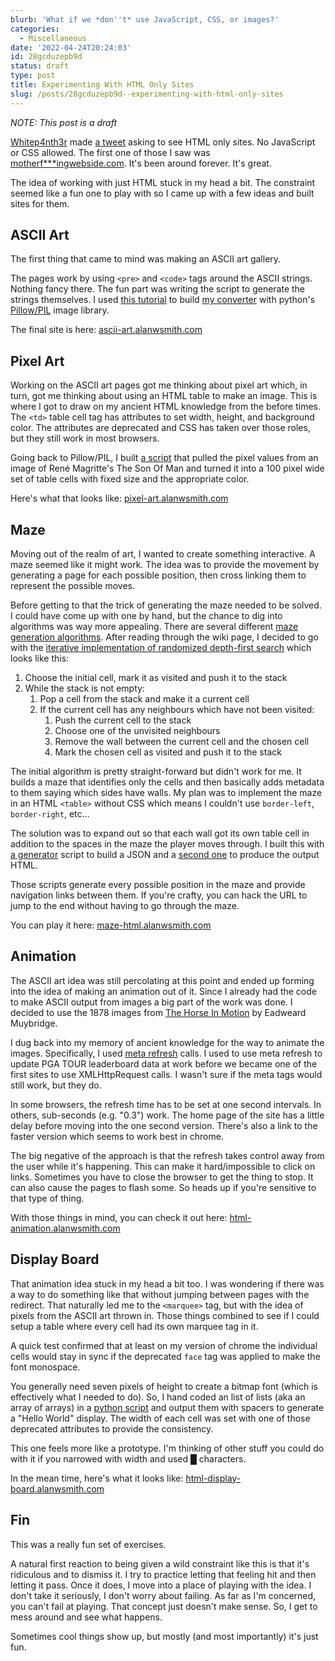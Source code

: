 ```yaml
---
blurb: 'What if we *don''t* use JavaScript, CSS, or images?'
categories:
  - Miscellaneous
date: '2022-04-24T20:24:03'
id: 28gcduzepb9d
status: draft
type: post
title: Experimenting With HTML Only Sites
slug: /posts/28gcduzepb9d--experimenting-with-html-only-sites
---
```


_NOTE: This post is a draft_

[Whitep4nth3r](https://twitter.com/whitep4nth3r) made [a tweet](https://twitter.com/whitep4nth3r/status/1510568114966171649) asking to see HTML only sites. No JavaScript or CSS allowed. The first one of those I saw was [motherf***ingwebside.com](https://motherfuckingwebsite.com/). It's been around forever. It's great. 

The idea of working with just HTML stuck in my head a bit. The constraint seemed like a fun one to play with so I came up with a few ideas and built sites for them.


## ASCII Art

The first thing that came to mind was making an ASCII art gallery.

The pages work by using `<pre>` and `<code>` tags around the ASCII strings. Nothing fancy there. The fun part was writing the script to generate the strings themselves. I used [this tutorial](https://www.youtube.com/watch?v=v_raWlX7tZY) to build [my converter](https://github.com/alanwsmith/ascii-art.alanwsmith.com/blob/main/scripts/converter/convert.py) with python's [Pillow/PIL](https://pillow.readthedocs.io/en/stable/) image library.

The final site is here: [ascii-art.alanwsmith.com](https://ascii-art.alanwsmith.com/)


## Pixel Art

Working on the ASCII art pages got me thinking about pixel art which, in turn, got me thinking about using an HTML table to make an image. This is where I got to draw on my ancient HTML knowledge from the before times. The `<td>` table cell tag has attributes to set width, height, and background color. The attributes are deprecated and CSS has taken over those roles, but they still work in most browsers. 

Going back to Pillow/PIL, I built [a script](https://github.com/alanwsmith/pixel-art.alanwsmith.com/blob/main/scripts/converter/convert.py) that pulled the pixel values from an image of René Magritte's The Son Of Man and turned it into a 100 pixel wide set of table cells with fixed size and the appropriate color. 

Here's what that looks like: [pixel-art.alanwsmith.com](https://pixel-art.alanwsmith.com/)


## Maze

Moving out of the realm of art, I wanted to create something interactive. A maze seemed like it might work. The idea was to provide the movement by generating a page for each possible position, then cross linking them to represent the possible moves. 

Before getting to that the trick of generating the maze needed to be solved. I could have come up with one by hand, but the chance to dig into algorithms was way more appealing. There are several different [maze generation algorithms](https://en.wikipedia.org/wiki/Maze_generation_algorithm). After reading through the wiki page, I decided to go with the [iterative implementation of randomized depth-first search](https://en.wikipedia.org/wiki/Maze_generation_algorithm#Iterative_implementation) which looks like this:

<ol>
<li>Choose the initial cell, mark it as visited and push it to the stack</li>
<li>While the stack is not empty:
<ol>
<li>Pop a cell from the stack and make it a current cell</li>
<li>If the current cell has any neighbours which have not been visited:
<ol>
<li>Push the current cell to the stack</li>
<li>Choose one of the unvisited neighbours</li>
<li>Remove the wall between the current cell and the chosen cell</li>
<li>Mark the chosen cell as visited and push it to the stack</li>
</ol>
</li>
</ol>
</li>
</ol>

The initial algorithm is pretty straight-forward but didn't work for me. It builds a maze that identifies only the cells and then basically adds metadata to them saying which sides have walls. My plan was to implement the maze in an HTML `<table>` without CSS which means I couldn't use `border-left`, `border-right`, etc...

The solution was to expand out so that each wall got its own table cell in addition to the spaces in the maze the player moves through. I built this with [a generator](https://github.com/alanwsmith/html-maze.alanwsmith.com/blob/main/scripts/maze_generator/generator/generator.py) script to build a JSON and a [second one](https://github.com/alanwsmith/html-maze.alanwsmith.com/blob/main/scripts/maze_generator/generator/make_display.py) to produce the output HTML. 

Those scripts generate every possible position in the maze and provide navigation links between them. If you're crafty, you can hack the URL to jump to the end without having to go through the maze. 

You can play it here: [maze-html.alanwsmith.com](https://html-maze.alanwsmith.com/)


## Animation

The ASCII art idea was still percolating at this point and ended up forming into the idea of making an animation out of it. Since I already had the code to make ASCII output from images a big part of the work was done. I decided to use the 1878 images from [The Horse In Motion](https://en.wikipedia.org/wiki/The_Horse_in_Motion) by Eadweard Muybridge. 

I dug back into my memory of ancient knowledge for the way to animate the images. Specifically, I used [meta refresh](https://en.wikipedia.org/wiki/Meta_refresh) calls. I used to use meta refresh to update PGA TOUR leaderboard data at work before we became one of the first sites to use XMLHttpRequest calls. I wasn't sure if the meta tags would still work, but they do. 

In some browsers, the refresh time has to be set at one second intervals. In others, sub-seconds (e.g. "0.3") work. The home page of the site has a little delay before moving into the one second version. There's also a link to the faster version which seems to work best in chrome. 

The big negative of the approach is that the refresh takes control away from the user while it's happening. This can make it hard/impossible to click on links. Sometimes you have to close the browser to get the thing to stop. It can also cause the pages to flash some. So heads up if you're sensitive to that type of thing. 

With those things in mind, you can check it out here: [html-animation.alanwsmith.com](https://html-animation.alanwsmith.com/)

## Display Board

That animation idea stuck in my head a bit too. I was wondering if there was a way to do something like that without jumping between pages with the redirect. That naturally led me to the `<marquee>` tag, but with the idea of pixels from the ASCII art thrown in. Those things combined to see if I could setup a table where every cell had its own marquee tag in it. 

A quick test confirmed that at least on my version of chrome the individual cells would stay in sync if the deprecated `face` tag was applied to make the font monospace. 

You generally need seven pixels of height to create a bitmap font (which is effectively what I needed to do). So, I hand coded an list of lists (aka an array of arrays) in a [python script](https://github.com/alanwsmith/html-display-board.alanwsmith.com/blob/main/scripts/maker/make_it.py) and output them with spacers to generate a "Hello World" display. The width of each cell was set with one of those deprecated attributes to provide the consistency. 

This one feels more like a prototype. I'm thinking of other stuff you could do with it if you narrowed with width and used &block; characters. 

In the mean time, here's what it looks like: [html-display-board.alanwsmith.com](https://html-display-board.alanwsmith.com/)


## Fin

This was a really fun set of exercises. 

A natural first reaction to being given a wild constraint like this is that it's ridiculous and to dismiss it. I try to practice letting that feeling hit and then letting it pass. Once it does, I move into a place of playing with the idea. I don't take it seriously, I don't worry about failing. As far as I'm concerned, you can't fail at playing. That concept just doesn't make sense. So, I get to mess around and see what happens. 

Sometimes cool things show up, but mostly (and most importantly) it's just fun. 



